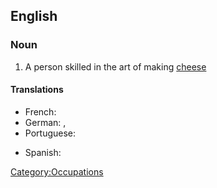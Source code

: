 ==English==
{{wikipedia}}
===Noun===
{{en-noun}}

# A person skilled in the art of making [[cheese]]

====Translations====
{{trans-top|person skilled in making cheese}}
* French: {{t+|fr|fromager|m}}
* German: {{t|de|Käsemacher|m}}, {{t|de|Käser|m}}
* Portuguese: {{t|pt|queijeiro}}
{{trans-mid}}
* Spanish: {{t|es|quesero}}
{{trans-bottom}}

[[Category:Occupations]]